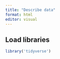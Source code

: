 ```yaml
---
title: "Describe data"
format: html
editor: visual
---
```


## Load libraries

```r
library('tidyverse')
```
